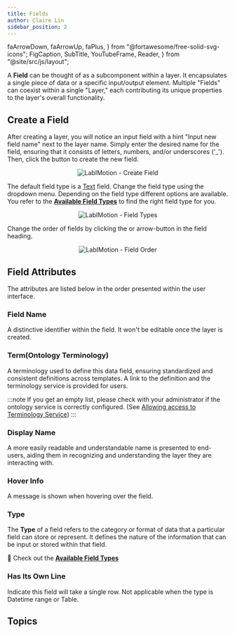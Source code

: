 ```yaml
---
title: Fields
author: Claire Lin
sidebar_position: 2
---
```


  faArrowDown,
  faArrowUp,
  faPlus,
} from "@fortawesome/free-solid-svg-icons";
  FigCaption,
  SubTitle,
  YouTubeFrame,
  Reader,
} from "@site/src/js/layout";

<Reader text="Designer" />

A **Field** can be thought of as a subcomponent within a layer. It encapsulates a single piece of data or a specific input/output element. Multiple "Fields" can coexist within a single "Layer," each contributing its unique properties to the layer's overall functionality.

## Create a Field

After creating a layer, you will notice an input field with a hint "Input new field name" next to the layer name. Simply enter the desired name for the field, ensuring that it consists of letters, numbers, and/or underscores ('\_'). Then, click the <FontAwesomeIcon icon={faPlus} /> button to create the new field.

<p align="center">
  <img src={fieldCreation} alt="LabIMotion - Create Field" />
</p>

The default field type is a [Text](fields/types/text) field. Change the field type using the dropdown menu. Depending on the field type different options are available.
You refer to the **[Available Field Types](fields/types/)** to find the right field type for you.

<p align="center">
  <img src={fieldTypes} alt="LabIMotion - Field Types" />
</p>

Change the order of fields by clicking the <FontAwesomeIcon icon={faArrowUp} /> or <FontAwesomeIcon icon={faArrowDown} /> arrow-button in the field heading.

<p align="center">
  <img src={fieldMove} alt="LabIMotion - Field Order" />
</p>

## Field Attributes

The attributes are listed below in the order presented within the user interface.

### Field Name

A distinctive identifier within the field. It won't be editable once the layer is created.

### Term(Ontology Terminology)

A terminology used to define this data field, ensuring standardized and consistent definitions across templates. A link to the definition and the terminology service is provided for users.

:::note
If you get an empty list, please check with your administrator if the ontology service is correctly configured. (See [Allowing access to Terminology Service](/docs/labimotion/preparation#allowing-access-to-terminology-service))
:::

<YouTubeFrame
  src="https://www.youtube-nocookie.com/embed/P5OOXB0RyqU"
  title="Designer - Linking an Ontology Term to a Field (HD)"
/>
<FigCaption text="Designer - Linking an Ontology Term to a Field" />

### Display Name

A more easily readable and understandable name is presented to end-users, aiding them in recognizing and understanding the layer they are interacting with.

### Hover Info

A message is shown when hovering over the field.

### Type

The **Type** of a field refers to the category or format of data that a particular field can store or represent. It defines the nature of the information that can be input or stored within that field.

:dart: Check out the **[Available Field Types](fields/types/)**

### Has Its Own Line

Indicate this field will take a single row. Not applicable when the type is Datetime range or Table.

## Topics

<DocCardList />
